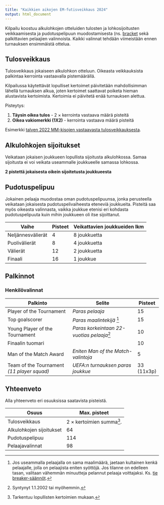 ```yaml
---
title: "Kaikkien aikojen EM-futisveikkaus 2024"
output: html_document
---
```


Kilpailu koostuu alkulohkojen otteluiden tulosten ja lohkosijoitusten veikkaamisesta ja pudotuspelipuun muodostamisesta (ns. [bracket](https://fi.wikipedia.org/wiki/Jalkapallon_Euroopan-mestaruuskilpailut_2024#Pudotuspelit) sekä palkittavien pelaajien valinnoista. Kaikki valinnat tehdään viimeistään ennen turnauksen ensimmäistä ottelua.

## Tulosveikkaus

Tulosveikkaus jokaiseen alkulohkon otteluun. Oikeasta veikkauksista palkintaa kerrointa vastaavalla pistemäärällä.

Kilpailussa käytettävät lopulliset kertoimet päivitetään mahdollisimman lähellä turnauksen alkua, joten kertoimet saattavat poiketa hieman alustavista kertoimista. Kertoimia ei päivitetä enää turnauksen alettua.

Pisteytys:

  1. __Täysin oikea tulos__ - 2 $\times$ kerrointa vastaava määrä pisteitä
  2. __Oikea vakiomerkki (1X2)__ - kerrointa vastaava määrä pisteitä

Esimerkki [talven 2022 MM-kisojen vastaavasta tulosveikkauksesta](https://joniok.github.io/mmveikkaus2022/).

## Alkulohkojen sijoitukset 

Veikataan jokaisen joukkueen lopullista sijoitusta alkulohkossa. Samaa sijoitusta ei voi veikata useammalle joukkueelle samassa lohkossa.

__2 pistettä jokaisesta oikein sijoitetusta joukkueesta__


## Pudotuspelipuu

Jokainen pelaaja muodostaa oman pudotuspelipuunsa, jonka perusteella veikataan jokaisesta pudotuspelivaiheesta eteneviä joukkueita. Pisteitä saa myös oikeasta valinnasta, vaikka joukkue etenisi eri kohdasta pudotuspelipuuta kuin mihin joukkueen oli itse sijoittanut.

| Vaihe             	| Pisteet 	| Veikattavien joukkueiden lkm 	|
|-------------------	|----------	|------------------------------	|
| Neljännesvälierät 	| 4        	| 8 joukkuetta                 	|
| Puolivälierät     	| 8        	| 4 joukkuetta                 	|
| Välierät          	| 12       	| 2 joukkuetta                 	|
| Finaali           	| 16       	| 1 joukkue                    	|

## Palkinnot

### Henkilövalinnat

| Palkinto                                   	| Selite                                     	| Pisteet    	|
|--------------------------------------------	|--------------------------------------------	|------------	|
| Player of the Tournament                   	| _Paras pelaaja_                            	| 15         	|
| Top goalscorer                             	| _Paras maalintekijä_ [^1]                  	| 15         	|
| Young Player of the Tournament             	| _Paras korkeintaan 22-vuotias pelaaja_[^2] 	| 10         	|
| Finaalin tuomari                           	|                                            	| 10         	|
| Man of the Match Award                     	| _Eniten Man of the Match-valintoja_        	| 5          	|
| Team of the Tournament _(11 player squad)_ 	| _UEFA:n turnauksen paras joukkue_          	| 33 (11x3p) 	|

[^1]: Jos useammalla pelaajalla on sama maalimäärä, jaetaan kultainen kenkä pelaajalle, jolla on pelaajista eniten syöttöjä. Jos tilanne on edelleen tasan, valitaan vähemmän minuutteja pelannut pelaaja voittajaksi. Ks. [tie breaker-säännöt](https://en.wikipedia.org/wiki/UEFA_European_Championship_awards#Top_goalscorer).
[^2]: Syntynyt 1.1.2002 tai myöhemmin.

## Yhteenveto

Alla yhteenveto eri osuuksissa saatavista pisteistä.

| Osuus                    	| Max. pisteet                     	|
|--------------------------	|----------------------------------	|
| Tulosveikkaus            	| 2 $\times$ kertoimien summa[^3]. 	|
| Alkulohkojen sijoitukset 	| 64                               	|
| Pudotuspelipuu           	| 114                              	|
| Pelaajavalinnat          	| 98                               	|


[^3]: Tarkentuu lopullisten kertoimien mukaan.
